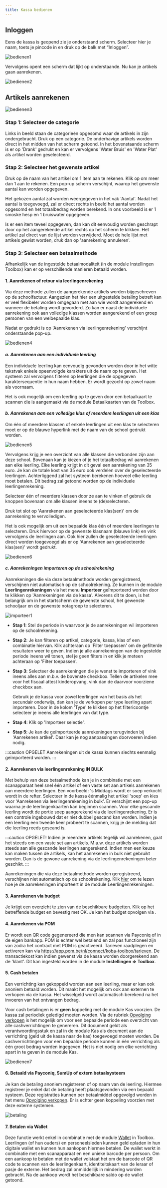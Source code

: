 ```yaml
---
title: Kassa bedienen
---
```

## Inloggen

Eens de kassa is geopend zie je onderstaand scherm. Selecteer hier je naam, toets je pincode in en druk op de balk met “Inloggen”.

![bedienen1](./bedienen1.jpg)

Vervolgens opent een scherm dat lijkt op onderstaande. Nu kan je artikels gaan aanrekenen. 

![bedienen2](./bedienen2.jpg)

## Artikels aanrekenen

![bedienen3](./bedienen3.jpg)

### Stap 1: Selecteer de categorie
Links in beeld staan de categorieën opgesomd waar de artikels in zijn ondergebracht. Druk op een categorie. De onderhavige artikels worden direct in het midden van het scherm getoond. In het bovenstaande scherm is er op 'Drank' gedrukt en kan er vervolgens 'Water Bruis' en 'Water Plat' als artikel worden geselecteerd.

### Stap 2: Selecteer het gewenste artikel
Druk op de naam van het artikel om 1 item aan te rekenen. Klik op <LegacyAction img="aantal.png"/> om meer dan 1 aan te rekenen. Een pop-up scherm verschijnt, waarop het gewenste aantal kan worden opgegeven.

Het gekozen aantal zal worden weergegeven in het vak 'Aantal'. Nadat het aantal is toegevoegd, zal er direct rechts in beeld het aantal worden opgesomd en het totaalbedrag worden berekend. In ons voorbeeld is er 1 smoske hesp en 1 bruiswater opgegeven.

Is er een item teveel opgegeven, dan kan dit eenvoudig worden geschrapt door op het aangerekende artikel rechts op het scherm te klikken. Het artikel zal direct van de lijst worden verwijderd. Moet de hele lijst met artikels gewist worden, druk dan op 'aanrekening annuleren'.

### Stap 3: Selecteer een betaalmethode
Afhankelijk van de ingestelde betaalmodaliteit (in de module Instellingen Toolbox) kan er op verschillende manieren betaald worden. 

#### 1. Aanrekenen of retour via leerlingenrekening

Via deze methode zullen de aangerekende artikels worden bijgeschreven op de schoolfactuur. Aangezien het hier een uitgestelde betaling betreft kan er veel flexibeler worden omgegaan met aan wie wordt aangerekend en wanneer de betaling wordt gevorderd. Zo kan er naast de individuele aanrekening ook aan volledige klassen worden aangerekend of een groep personen van een welbepaalde klas.

Nadat er gedrukt is op 'Aanrekenen via leerlingenrekening' verschijnt onderstaande pop-up.

![bedienen4](./bedienen4.jpg)

#### **_a. Aanrekenen aan een individuele leerling_**

Een individuele leerling kan eenvoudig gevonden worden door in het witte tekstvak enkele opeenvolgde karakters uit de naam op te geven. Het systeem zal vervolgens filteren op leerlingen die de opgegeven karaktersequentie in hun naam hebben. Er wordt gezocht op zowel naam als voornaam.

Het is ook mogelijk om een leerling op te geven door een betaalkaart te scannen die is aangemaakt via de module Betaalkaarten van de Toolbox.

#### **_b. Aanrekenen aan een volledige klas of meerdere leerlingen uit een klas_** 

Om één of meerdere klassen of enkele leerlingen uit een klas te selecteren moet er op de blauwe hyperlink met de naam van de school gedrukt worden. 

![bedienen5](./bedienen5.jpg)

Vervolgens krijg je een overzicht van alle klassen die verbonden zijn aan deze school. Bovenaan kan je kiezen of je het totaalbedrag wil aanrekenen aan elke leerling. Elke leerling krijgt in dit geval een aanrekening van 35 euro. Je kan de totale kost van 35 euro ook verdelen over de geselecteerde leerlingen. Achterliggend zal het systeem berekenen hoeveel elke leerling moet betalen. Dit bedrag zal getoond worden op de individuele leerlingenrekening.

Selecteer één of meerdere klassen door ze aan te vinken of gebruik de knoppen bovenaan om alle klassen ineens te (de)selecteren.

Druk tot slot op 'Aanrekenen aan geselecteerde klas(sen)' om de aanrekening te vervolledigen.

Het is ook mogelijk om uit een bepaalde klas één of meerdere leerlingen te selecteren. Druk hiervoor op de gewenste klasnaam (blauwe link) en vink vervolgens de leerlingen aan. Ook hier zullen de geselecteerde leerlingen direct worden toegevoegd als er op 'Aanrekenen aan geselecteerde klas(sen)' wordt gedrukt.

![bedienen6](./bedienen6.jpg)

#### **_c. Aanrekeningen importeren op de schoolrekening_** 

Aanrekeningen die via deze betaalmethode worden geregistreerd, verschijnen niet automatisch op de schoolrekening. Ze kunnen in de module **Leerlingenrekeningen** via het menu **Importeer** geïmporteerd worden door te klikken op 'Aanrekeningen via de kassa'. Alvorens dit te doen, is het belangrijk om in het startscherm de gewenste school, het gewenste schooljaar en de gewenste notagroep te selecteren. 

![importeer1](./importeer1.png)

- **Stap 1**: Stel de periode in waarvoor je de aanrekeningen wil importeren op de schoolrekening.
- **Stap 2**: Je kan filteren op artikel, categorie, kassa, klas of een combinatie hiervan. Klik achteraan op 'Filter toepassen' om de gefilterde resultaten weer te geven. Indien je alle aanrekeningen van de ingestelde periode ineens wil tonen, stel je geen filters in en klik je meteen achteraan op 'Filter toepassen'. 
- **Stap 3**: Selecteer de aanrekeningen die je wenst te importeren of vink ineens alles aan m.b.v. de bovenste checkbox. Tellen de artikelen mee voor het fiscaal attest kinderopvang, vink dan de daarvoor voorziene checkbox aan. 

    Gebruik je de kassa voor zowel leerlingen van het basis als het secundair onderwijs, dan kan je de verkopen per type leerling apart importeren. Door in de kolom 'Type' te klikken op het filtericoontje <LegacyAction img="filter.png"/> selecteer je ineens alle leerlingen van dat type. 
- **Stap 4**: Klik op 'Importeer selectie'.
- **Stap 5**: Je kan de geïmporteerde aanrekeningen terugvinden bij 'Aanrekenen artikel'. Daar kan je nog aanpassingen doorvoeren indien nodig.

:::caution OPGELET
Aanrekeningen uit de kassa kunnen slechts eenmalig geïmporteerd worden. 
:::

#### 2. Aanrekenen via leerlingenrekening IN BULK
Met behulp van deze betaalmethode kan je in combinatie met een scanapparaat heel snel één artikel of een vaste set aan artikels aanrekenen aan meerdere leerlingen. Een voorbeeld: 's Middags wordt er soep verkocht wordt in de refter. Selecteer in de kassa éénmalig het artikel 'soep' en kies voor 'Aanrekenen via leerlingenrekening in bulk'. Er verschijnt een pop-up waarna je de leerlingenkaarten kan beginnen scannen. Voor elke gescande leerling wordt de portie soep aangerekend via de leerlingenrekening. Er is een controle ingebouwd dat er niet dubbel gescand kan worden. Indien je een leerling een tweede keer probeert te scannen, krijg je de melding dat die leerling reeds gescand is. 

:::caution OPGELET! 
Indien je meerdere artikels tegelijk wil aanrekenen, gaat het steeds om een vaste set aan artikels. M.a.w. deze artikels worden steeds aan alle gescande leerlingen aangerekend. Indien men een keuze kan maken tussen de artikels, kan het aanrekenen in bulk niet gebruikt worden. Dan is de gewone aanrekening via de leerlingenrekeningen beter geschikt. 
:::

Aanrekeningen die via deze betaalmethode worden geregistreerd, verschijnen niet automatisch op de schoolrekening. Klik [hier](/kassa/gebruik_verwerking/bedienen/#c-aanrekeningen-importeren-op-de-schoolrekening) om te lezen hoe je de aanrekeningen importeert in de module Leerlingenrekeningen.

#### 3. Aanrekenen via budget
Je krijgt een overzicht te zien van de beschikbare budgetten. Klik op het betreffende budget en bevestig met OK. Je kan het budget opvolgen via <LegacyAction img="budget.png" text="Beheer budgetten"/>. 

#### 4. Aanrekenen via POM
Er wordt een QR code gegenereerd die men kan scannen via Payconiq of in de eigen bankapp. POM is echter wel betalend en zal pas functioneel zijn van zodra het contract met POM is geactiveerd. Tarieven raadplegen en activeren kan via https://app.pom.be/nl/connect/koba-toolbox/tarieven. De transactiekost kan indien gewenst via de kassa worden doorgerekend aan de 'klant'. Dit kan ingesteld worden in de module **Instellingen => Toolbox**. 

#### 5. Cash betalen
Een verrichting kan gekoppeld worden aan een leerling, maar er kan ook anoniem betaald worden. Dit maakt het mogelijk om ook aan externen te verkopen via de kassa. Het wisselgeld wordt automatisch berekend na het invoeren van het ontvangen bedrag.

Voor cash betalingen is er **geen** koppeling met de module Kas voorzien. De kassa zal periodiek geledigd moeten worden. Via de rubriek [Opvolging verkopen](/kassa/gebruik_verwerking/verkopen_opvolgen/) is het mogelijk om voor een bepaalde periode een overzicht van alle cashverrichtingen te genereren. Dit document geldt als verantwoordingsstuk en zal in de module Kas als document aan de verrichting (geld uit de kassa naar de kas) toegevoegd moeten worden. De cashverrichtingen voor een bepaalde periode kunnen in één verrichting als één groot bedrag worden ingegeven. Het is niet nodig om elke verrichting apart in te geven in de module Kas. 

![bedienen7](./bedienen7.PNG)

#### 6. Betaald via Payconiq, SumUp of extern betaalsysteem
Je kan de betaling anoniem registreren of op naam van de leerling. Hiermee registreer je enkel dat de betaling heeft plaatsgevonden via een bepaald systeem. Deze registraties kunnen per betaalmiddel opgevolgd worden in het menu [Opvolging verkopen](/kassa/gebruik_verwerking/verkopen_opvolgen/). Er is echter geen koppeling voorzien met deze externe systemen.

![betaling](./betaling.PNG)

#### 7. Betalen via Wallet
Deze functie werkt enkel in combinatie met de module [Wallet](/wallet) in Toolbox. Leerlingen (of hun ouders) en personeelsleden kunnen geld opladen in hun digitale wallet en kunnen hun aankopen hiermee betalen. De wallet werkt in combinatie met een scanapparaat en een unieke barcode per persoon. Om een aankoop te betalen met de wallet volstaat het om de barcode of QR code te scannen van de leerlingenkaart, identiteitskaart van de leraar of pasje de externe. Het bedrag zal onmiddellijk in mindering worden gebracht. Na de aankoop wordt het beschikbare saldo op de wallet getoond. 

